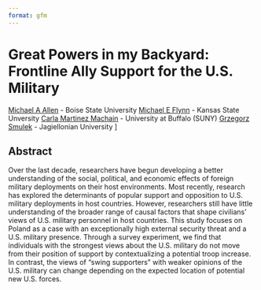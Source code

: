 ---
format: gfm
---


# Great Powers in my Backyard: Frontline Ally Support for the U.S. Military

[Michael A Allen](http://ma-allen.com/) - Boise State University
[Michael E Flynn](https://www.m-flynn.com/) - Kansas State Unversity
[Carla Martinez Machain](https://www.carlamm.com/) - University at Buffalo (SUNY)
[Grzegorz Smulek]() - Jagiellonian University
]

## Abstract

Over the last decade, researchers have begun developing a better understanding of the social, political, and economic effects of foreign military deployments on their host environments. Most recently, research has explored the determinants of popular support and opposition to U.S. military deployments in host countries. However, researchers still have little understanding of the broader range of causal factors that shape civilians’ views of U.S. military personnel in host countries. This study focuses on Poland as a case with an exceptionally high external security threat and a U.S. military presence. Through a survey experiment, we find that individuals with the strongest views about the U.S. military do not move from their position of support by contextualizing a potential troop increase. In contrast, the views of “swing supporters” with weaker opinions of the U.S. military can change depending on the expected location of potential new U.S. forces. 
